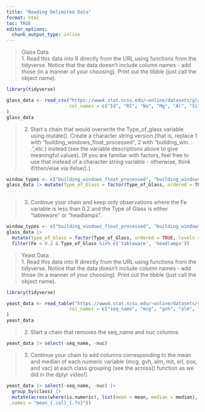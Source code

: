 ```yaml
---
title: "Reading Delimited Data"
format: html
toc: TRUE
editor_options: 
  chunk_output_type: inline
---
```


> Glass Data\
> 1. Read this data into R directly from the URL using functions from the tidyverse. Notice that the data doesn’t include column names - add those (in a manner of your choosing). Print out the tibble (just call the object name).

```r
library(tidyverse)

glass_data <- read_csv("https://www4.stat.ncsu.edu/~online/datasets/glass.data", 
                       col_names = c("Id", "RI", "Na", "Mg", "Al", "Si", "K", "Ca", "Ba", "Fe", "Type_of_Glass")
)
glass_data
```

> 2.  Start a chain that would overwrite the Type_of_glass variable using mutate(). Create a character string version (that is, replace 1 with “building_windows_float_processed”, 2 with “building_win. . . ”,etc.) instead (see the variable descriptions above to give meaningful values). (If you are familiar with factors, feel free to use that instead of a character string variable - otherwise, think if/then/else via ifelse().)

```r
window_types <- c("building_windows_float_processed", "building_windows_non_float_processed", "vehicle_windows_float_processed", "vehicle_windows_non_float_processed", "containers", "tableware", "headlamps")
glass_data |> mutate(Type_of_Glass = factor(Type_of_Glass, ordered = TRUE, levels = 1:7, labels = window_types ))
                                                                                       
```

> 3.  Continue your chain and keep only observations where the Fe variable is less than 0.2 and the Type of Glass is either “tableware” or “headlamps”.

```r
window_types <- c("building_windows_float_processed", "building_windows_non_float_processed", "vehicle_windows_float_processed", "vehicle_windows_non_float_processed", "containers", "tableware", "headlamps")
glass_data |>
  mutate(Type_of_Glass = factor(Type_of_Glass, ordered = TRUE, levels = 1:7, labels = window_types)) |> 
  filter(Fe < 0.2 & Type_of_Glass %in% c('tableware', 'headlamps'))
```

> Yeast Data\
> 1. Read this data into R directly from the URL using functions from the tidyverse. Notice that the data doesn’t include column names - add those (in a manner of your choosing). Print out the tibble (just call the object name).

```r
library(tidyverse)

yeast_data <- read_table("https://www4.stat.ncsu.edu/~online/datasets/yeast.data", 
                       col_names = c("seq_name", "mcg", "gvh", "alm", "mit", "erl", "pox", "vac", "nuc", "class")
)
yeast_data
```

> 2.  Start a chain that removes the seq_name and nuc columns.

```r
yeast_data |> select(-seq_name, -nuc)
```

> 3.  Continue your chain to add columns corresponding to the mean and median of each numeric variable (mcg, gvh, alm, mit, erl, pox, and vac) at each class grouping (see the across() function as we did in the dplyr video!).

```r
yeast_data |> select(-seq_name, -nuc) |> 
  group_by(class) |>
  mutate(across(where(is.numeric), list(mean = mean, median = median),
 .names = "mean_{.col}_{.fn}"))

```
